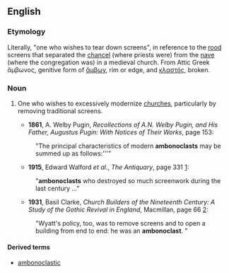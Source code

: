 ==English==
{{rfv}}
{{wikipedia}}

===Etymology===
Literally, "one who wishes to tear down screens", in reference to the [[rood]] screens that separated the [[chancel]] (where priests were) from the [[nave]] (where the congregation was) in a medieval church.   From Attic Greek ἄμβωνος, genitive form of [[ἄμβων ]], rim or edge, and [[κλαστός]], broken.

===Noun===
{{en-noun}}

# {{pejorative}} One who wishes to excessively modernize [[church]]es, particularly by removing traditional screens.
#*'''1861''', A. Welby Pugin, ''Recollections of A.N. Welby Pugin, and His Father, Augustus Pugin: With Notices of Their Works '', page 153:
#:"The principal characteristics of modern '''ambonoclasts''' may be summed up as follows:'''"
#*'''1915''', Edward Walford ''et al.'', ''The Antiquary'', page 331 [http://books.google.com/books?id=eBhUtOKkaUsC&dq=ambonoclasts&ei=vPbYRpatD5zmpwKop-GSCw&ie=ISO-8859-1&q=ambonoclasts&pgis=1]:
#:"'''ambonoclasts''' who destroyed so much screenwork during the last century ..."
#*'''1931''', Basil Clarke, ''Church Builders of the Nineteenth Century: A Study of the Gothic Revival in England'', Macmillan, page 66 [http://books.google.com/books?id=AdIgAAAAMAAJ&q=ambonoclast&dq=ambonoclast&ei=Of7YRp3jCY3goAKj6e2SCw&pgis=1]:
#:"Wyatt's policy, too, was to remove screens and to open a building from end to end: he was an '''ambonoclast'''. "

====Derived terms====
*[[ambonoclastic]]